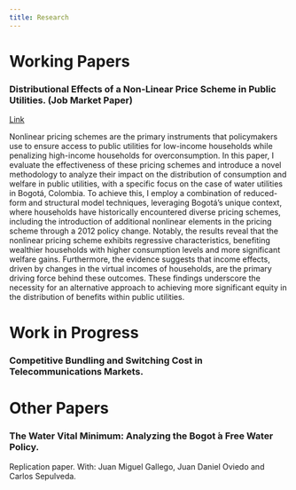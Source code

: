 ```yaml
---
title: Research
---
```


# Working Papers

### Distributional Effects of a Non-Linear Price Scheme in Public Utilities. (Job Market Paper)

[Link](https://mazathoth1.github.io/manuelrojas.github.io//Research/JMP_Rojas_Manuel_11102023.pdf)

Nonlinear pricing schemes are the primary instruments that policymakers use to ensure access to public utilities for low-income households while penalizing high-income households for overconsumption. In this paper, I evaluate the effectiveness of these pricing schemes and introduce a novel methodology to analyze their impact on the distribution of consumption and welfare in public utilities, with a specific focus on the case of water utilities in Bogotá, Colombia. To achieve this, I employ a combination of reduced-form and structural model techniques, leveraging Bogotá's unique context, where households have historically encountered diverse pricing schemes, including the introduction of additional nonlinear elements in the pricing scheme through a 2012 policy change. Notably, the results reveal that the nonlinear pricing scheme exhibits regressive characteristics, benefiting wealthier households with higher consumption levels and more significant welfare gains. Furthermore, the evidence suggests that income effects, driven by changes in the virtual incomes of households, are the primary driving force behind these outcomes. These findings underscore the necessity for an alternative approach to achieving more significant equity in the distribution of benefits within public utilities.

# Work in Progress

### Competitive Bundling and Switching Cost in Telecommunications Markets.

# Other Papers

### The Water Vital Minimum: Analyzing the Bogot ́a Free Water Policy.

Replication paper. With: Juan Miguel Gallego, Juan Daniel Oviedo and Carlos Sepulveda.

